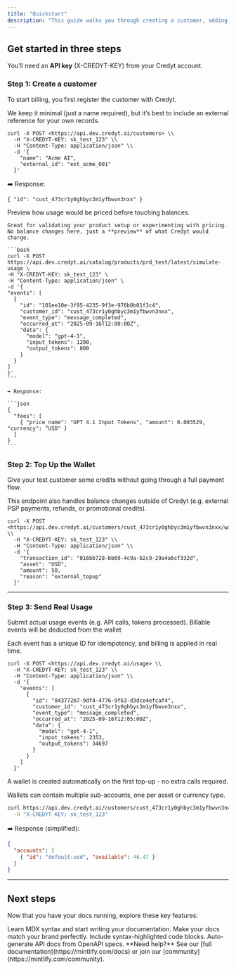 ```yaml
---
title: "Quickstart"
description: "This guide walks you through creating a customer, adding credits to their balance, sending usage, and watching their wallet balance update."
---
```


## Get started in three steps

You’ll need an **API key** (X-CREDYT-KEY) from your Credyt account.

### Step 1: Create a customer

To start billing, you first register the customer with Credyt.

We keep it minimal (just a name required), but it’s best to include an external reference for your own records.

```
curl -X POST <https://api.dev.credyt.ai/customers> \\
  -H "X-CREDYT-KEY: sk_test_123" \\
  -H "Content-Type: application/json" \\
  -d '{
    "name": "Acme AI",
    "external_id": "ext_acme_001"
  }'
```

➡️ Response:

```
{ "id": "cust_473cr1y0ghbyc3m1yfbwvn3nxx" }
```

<AccordionGroup>
  <Accordion title="(Optional) Simulate usage">
    Preview how usage would be priced before touching balances.

    Great for validating your product setup or experimenting with pricing. No balance changes here, just a **preview** of what Credyt would charge.

    ```bash
    curl -X POST https://api.dev.credyt.ai/catalog/products/prd_test/latest/simulate-usage \
    -H "X-CREDYT-KEY: sk_test_123" \
    -H "Content-Type: application/json" \
    -d '{
    "events": [
      {
        "id": "101ee10e-3f95-4235-9f3e-976b0b01f3c4",
        "customer_id": "cust_473cr1y0ghbyc3m1yfbwvn3nxx",
        "event_type": "message_completed",
        "occurred_at": "2025-09-16T12:00:00Z",
        "data": {
          "model": "gpt-4-1",
          "input_tokens": 1200,
          "output_tokens": 800
        }
      }
    ]
    }'
    ```

    ➡️ Response:

    ```json
    {
      "fees": [
        { "price_name": "GPT 4.1 Input Tokens", "amount": 0.003529, "currency": "USD" }
      ]
    }
    ```
  </Accordion>
</AccordionGroup>

### Step 2: Top Up the Wallet

Give your test customer some credits without going through a full payment flow.

This endpoint also handles balance changes outside of Credyt (e.g. external PSP payments, refunds, or promotional credits).

```
curl -X POST <https://api.dev.credyt.ai/customers/cust_473cr1y0ghbyc3m1yfbwvn3nxx/wallet/adjustments> \\
  -H "X-CREDYT-KEY: sk_test_123" \\
  -H "Content-Type: application/json" \\
  -d '{
    "transaction_id": "016bb728-bb69-4c9a-b2c9-29a4a6cf332d",
    "asset": "USD",
    "amount": 50,
    "reason": "external_topup"
  }'
```

---

### Step 3: Send Real Usage

Submit actual usage events (e.g. API calls, tokens processed). Billable events will be deducted from the wallet

Each event has a unique ID for idempotency, and billing is applied in real time.

```
curl -X POST <https://api.dev.credyt.ai/usage> \\
  -H "X-CREDYT-KEY: sk_test_123" \\
  -H "Content-Type: application/json" \\
  -d '{
    "events": [
      {
        "id": "843772b7-9df4-4776-9f63-d3dce4efcaf4",
        "customer_id": "cust_473cr1y0ghbyc3m1yfbwvn3nxx",
        "event_type": "message_completed",
        "occurred_at": "2025-09-16T12:05:00Z",
        "data": {
          "model": "gpt-4-1",
          "input_tokens": 2353,
          "output_tokens": 34697
        }
      }
    ]
  }'
```

<Accordion title="Check the Wallet Balance">
  A wallet is created automatically on the first top-up - no extra calls required.

  Wallets can contain multiple sub-accounts, one per asset or currency type.

  ```bash
  curl https://api.dev.credyt.ai/customers/cust_473cr1y0ghbyc3m1yfbwvn3nxx/wallet \
    -H "X-CREDYT-KEY: sk_test_123"
  
  ```

  ➡️ Response (simplified):

  ```json
  {
    "accounts": [
      { "id": "default:usd", "available": 46.47 }
    ]
  }
  
  ```

  ---
</Accordion>

## Next steps

Now that you have your docs running, explore these key features:

<CardGroup cols={2}>
  <Card title="Write Content" icon="pen-to-square" href="/essentials/markdown">
    Learn MDX syntax and start writing your documentation.
  </Card>
  <Card title="Customize style" icon="palette" href="/essentials/settings">
    Make your docs match your brand perfectly.
  </Card>
  <Card title="Add code examples" icon="square-code" href="/essentials/code">
    Include syntax-highlighted code blocks.
  </Card>
  <Card title="API documentation" icon="code" href="/api-reference/introduction">
    Auto-generate API docs from OpenAPI specs.
  </Card>
</CardGroup>

<Note>
  **Need help?** See our [full documentation](https://mintlify.com/docs) or join our [community](https://mintlify.com/community).
</Note>